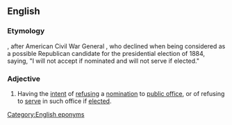 ==English==
{{wikipedia|Shermanesque statement}}

===Etymology===
{{suffix|en|Sherman|esque}}, after American Civil War General {{w|William Tecumseh Sherman}}, who declined when being considered as a possible Republican candidate for the presidential election of 1884, saying, "I will not accept if nominated and will not serve if elected."

===Adjective===
{{en-adj}}

# Having the [[intent]] of [[refuse|refusing]] a [[nomination]] to [[public office]], or of refusing to [[serve]] in such office if [[elect]]ed.

[[Category:English eponyms]]